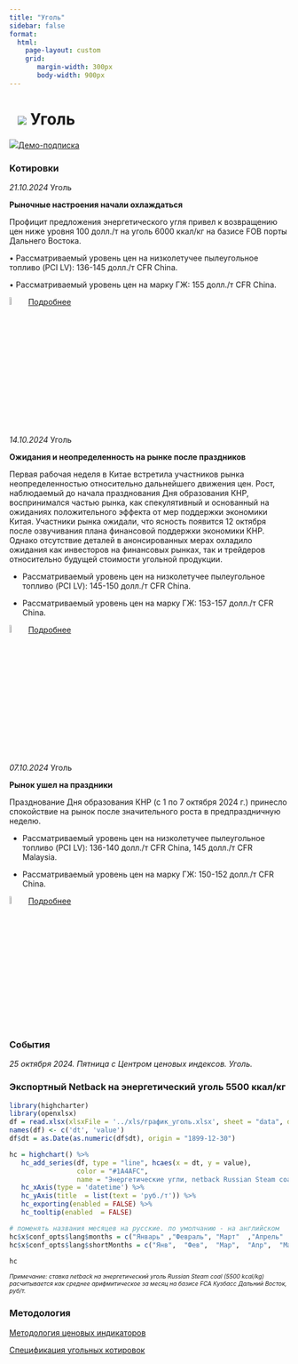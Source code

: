 ```yaml
---
title: "Уголь"
sidebar: false
format: 
  html:
    page-layout: custom
    grid:
       margin-width: 300px
       body-width: 900px
---
```


# ![](../images/icon-coal.svg) Уголь {.my-custom-class style="margin-left:3%;"}

![](../images/icon-subscription.svg)[Демо-подписка](../demo-subscription.qmd)

:::::: {.grid style="margin-left:0%"}
::: {.g-col-12 .g-col-sm-12 .g-col-xs-12 .g-col-xl-6 .g-col-md-6 .g-col-lg-6}
### Котировки

*21.10.2024* Уголь

**Рыночные настроения начали охлаждаться**

Профицит предложения энергетического угля привел к возвращению цен ниже уровня 100 долл./т на уголь 6000 ккал/кг на базисе FOB порты Дальнего Востока.

• Рассматриваемый уровень цен на низколетучее пылеугольное топливо (PCI LV): 136-145 долл./т СFR China.

• Рассматриваемый уровень цен на марку ГЖ: 155 долл./т СFR China.

![](../images/icon-locker.svg){width="6%"} [Подробнее](../demo-subscription.qmd)

*14.10.2024* Уголь

**Ожидания и неопределенность на рынке после праздников**

Первая рабочая неделя в Китае встретила участников рынка неопределенностью относительно дальнейшего движения цен. Рост, наблюдаемый до начала празднования Дня образования КНР, воспринимался частью рынка, как спекулятивный и основанный на ожиданиях положительного эффекта от мер поддержки экономики Китая. Участники рынка ожидали, что ясность появится 12 октября после озвучивания плана финансовой поддержки экономики КНР. Однако отсутствие деталей в анонсированных мерах охладило ожидания как инвесторов на финансовых рынках, так и трейдеров относительно будущей стоимости угольной продукции. 

-   Рассматриваемый уровень цен на низколетучее пылеугольное топливо (PCI LV): 145-150 долл./т СFR China.

-   Рассматриваемый уровень цен на марку ГЖ: 153-157 долл./т СFR China.

![](../images/icon-locker.svg){width="6%"} [Подробнее](../demo-subscription.qmd)

*07.10.2024* Уголь

**Рынок ушел на праздники**

Празднование Дня образования КНР (с 1 по 7 октября 2024 г.) принесло спокойствие на рынок после значительного роста в предпраздничную неделю.

-   Рассматриваемый уровень цен на низколетучее пылеугольное топливо (PCI LV): 136-140 долл./т СFR China, 145 долл./т СFR Malaysia.

-   Рассматриваемый уровень цен на марку ГЖ: 150-152 долл./т СFR China.

![](../images/icon-locker.svg){width="6%"} [Подробнее](../demo-subscription.qmd)

### События

*25 октября 2024. Пятница с Центром ценовых индексов. Уголь.*
:::

::: {.g-col-12 .g-col-sm-12 .g-col-xs-12 .g-col-xl-6 .g-col-md-6 .g-col-lg-6}
### Экспортный Netback на энергетический уголь 5500 ккал/кг

```r

library(highcharter)
library(openxlsx)
df = read.xlsx(xlsxFile = '../xls/график_уголь.xlsx', sheet = "data", detectDates = TRUE)
names(df) <- c('dt', 'value')
df$dt = as.Date(as.numeric(df$dt), origin = "1899-12-30")

hc = highchart() %>% 
   hc_add_series(df, type = "line", hcaes(x = dt, y = value), 
                 color = "#1A4AFC", 
                 name = "Энергетические угли, netback Russian Steam coal (5500 kcal/kg), FCA Кузбасс из Дальнего Востока") %>% 
   hc_xAxis(type = 'datetime') %>% 
   hc_yAxis(title  = list(text = 'руб./т')) %>% 
   hc_exporting(enabled = FALSE) %>% 
   hc_tooltip(enabled  = FALSE)

# поменять названия месяцев на русские. по умолчанию - на английском
hc$x$conf_opts$lang$months = c("Январь"	,"Февраль",	"Март"	,"Апрель"	,"Май",	"Июнь", "Июль",	"Август",	"Сентябрь",	"Октябрь",	"Ноябрь",	"Декабрь")
hc$x$conf_opts$lang$shortMonths = c("Янв", 	"Фев",	"Мар",	"Апр",	"Май",	"Июн",	"Июл",	"Авг",	"Сен",	"Окт",	"Ноя",	"Дек")

hc


```

[*Примечание: ставка netback на энергетический уголь Russian Steam coal (5500 kcal/kg) расчитывается как среднее арифмитическое за месяц на базисе FCA Кузбасс Дальний Восток, руб/т.*]{style="font-size:0.75em"}
:::

::: {.g-col-12 .g-col-sm-12 .g-col-xs-12 .g-col-xl-6 .g-col-md-6 .g-col-lg-6}
### Методология

[Методология ценовых индикаторов](../methodology/methodology-benchmark-pbc.qmd)

[Спецификация угольных котировок](../methodology/specs-coal.qmd)
:::
::::::
